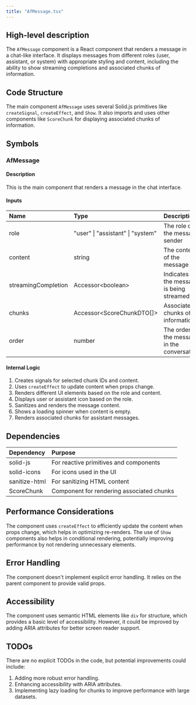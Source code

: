 ```yaml
---
title: "AfMessage.tsx"
---
```


## High-level description
The `AfMessage` component is a React component that renders a message in a chat-like interface. It displays messages from different roles (user, assistant, or system) with appropriate styling and content, including the ability to show streaming completions and associated chunks of information.

## Code Structure
The main component `AfMessage` uses several Solid.js primitives like `createSignal`, `createEffect`, and `Show`. It also imports and uses other components like `ScoreChunk` for displaying associated chunks of information.

## Symbols

### AfMessage
#### Description
This is the main component that renders a message in the chat interface.

#### Inputs
| Name | Type | Description |
|:-----|:-----|:------------|
| role | "user" \| "assistant" \| "system" | The role of the message sender |
| content | string | The content of the message |
| streamingCompletion | Accessor&lt;boolean&gt; | Indicates if the message is being streamed |
| chunks | Accessor&lt;ScoreChunkDTO[]&gt; | Associated chunks of information |
| order | number | The order of the message in the conversation |

#### Internal Logic
1. Creates signals for selected chunk IDs and content.
2. Uses `createEffect` to update content when props change.
3. Renders different UI elements based on the role and content.
4. Displays user or assistant icon based on the role.
5. Sanitizes and renders the message content.
6. Shows a loading spinner when content is empty.
7. Renders associated chunks for assistant messages.

## Dependencies
| Dependency | Purpose |
|:-----------|:--------|
| solid-js | For reactive primitives and components |
| solid-icons | For icons used in the UI |
| sanitize-html | For sanitizing HTML content |
| ScoreChunk | Component for rendering associated chunks |

## Performance Considerations
The component uses `createEffect` to efficiently update the content when props change, which helps in optimizing re-renders. The use of `Show` components also helps in conditional rendering, potentially improving performance by not rendering unnecessary elements.

## Error Handling
The component doesn't implement explicit error handling. It relies on the parent component to provide valid props.

## Accessibility
The component uses semantic HTML elements like `div` for structure, which provides a basic level of accessibility. However, it could be improved by adding ARIA attributes for better screen reader support.

## TODOs
There are no explicit TODOs in the code, but potential improvements could include:
1. Adding more robust error handling.
2. Enhancing accessibility with ARIA attributes.
3. Implementing lazy loading for chunks to improve performance with large datasets.